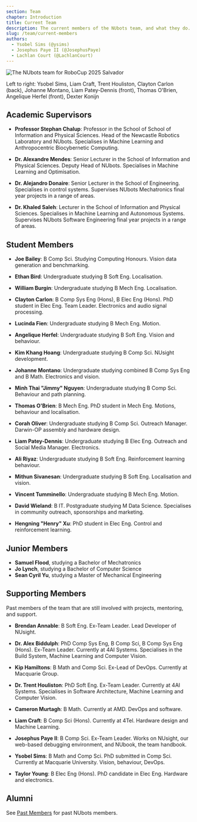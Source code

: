 ```yaml
---
section: Team
chapter: Introduction
title: Current Team
description: The current members of the NUbots team, and what they do.
slug: /team/current-members
authors:
  - Ysobel Sims (@ysims)
  - Josephus Paye II (@JosephusPaye)
  - Lachlan Court (@LachlanCourt)
---
```


![The NUbots team for RoboCup 2025 Salvador](./images/robocup-team-2025.jpg 'The NUbots team for RoboCup 2025')

Left to right: Ysobel Sims, Liam Craft, Trent Houliston, Clayton Carlon (back), Johanne Montano, Liam Patey-Dennis (front), Thomas O'Brien, Angelique Herfel (front), Dexter Konijn

## Academic Supervisors

- **Professor Stephan Chalup**: Professor in the School of School of Information and Physical Sciences. Head of the Newcastle Robotics Laboratory and NUbots. Specialises in Machine Learning and Anthropocentric Biocybernetic Computing.

- **Dr. Alexandre Mendes**: Senior Lecturer in the School of Information and Physical Sciences. Deputy Head of NUbots. Specialises in Machine Learning and Optimisation.

- **Dr. Alejandro Donaire**: Senior Lecturer in the School of Engineering. Specialises in control systems. Supervises NUbots Mechatronics final year projects in a range of areas.

- **Dr. Khaled Saleh**: Lecturer in the School of Information and Physical Sciences. Specialises in Machine Learning and Autonomous Systems. Supervises NUbots Software Engineering final year projects in a range of areas.

## Student Members

- **Joe Bailey**: B Comp Sci. Studying Computing Honours. Vision data generation and benchmarking.

- **Ethan Bird**: Undergraduate studying B Soft Eng. Localisation.

- **William Burgin**: Undergraduate studying B Mech Eng. Localisation.

- **Clayton Carlon**: B Comp Sys Eng (Hons), B Elec Eng (Hons). PhD student in Elec Eng. Team Leader. Electronics and audio signal processing.

- **Lucinda Fien**: Undergraduate studying B Mech Eng. Motion.

- **Angelique Herfel**: Undergraduate studying B Soft Eng. Vision and behaviour.

- **Kim Khang Hoang**: Undergraduate studying B Comp Sci. NUsight development.

- **Johanne Montano**: Undergraduate studying combined B Comp Sys Eng and B Math. Electronics and vision.

- **Minh Thai "Jimmy" Nguyen**: Undergraduate studying B Comp Sci. Behaviour and path planning.

- **Thomas O'Brien**: B Mech Eng. PhD student in Mech Eng. Motions, behaviour and localisation.

- **Corah Oliver**: Undergraduate studying B Comp Sci. Outreach Manager. Darwin-OP assembly and hardware design.

- **Liam Patey-Dennis**: Undergraduate studying B Elec Eng. Outreach and Social Media Manager. Electronics.

- **Ali Riyaz**: Undergraduate studying B Soft Eng. Reinforcement learning behaviour.

- **Mithun Sivanesan**: Undergraduate studying B Soft Eng. Localisation and vision.

- **Vincent Tumminello**: Undergraduate studying B Mech Eng. Motion.

- **David Wieland**: B IT. Postgraduate studying M Data Science. Specialises in community outreach, sponsorships and marketing.

- **Hengning "Henry" Xu**: PhD student in Elec Eng. Control and reinforcement learning.

## Junior Members

- **Samuel Flood**, studying a Bachelor of Mechatronics
- **Jo Lynch**, studying a Bachelor of Computer Science
- **Sean Cyril Yu**, studying a Master of Mechanical Engineering

## Supporting Members

Past members of the team that are still involved with projects, mentoring, and support.

- **Brendan Annable**: B Soft Eng. Ex-Team Leader. Lead Developer of NUsight.

- **Dr. Alex Biddulph**: PhD Comp Sys Eng, B Comp Sci, B Comp Sys Eng (Hons). Ex-Team Leader. Currently at 4AI Systems. Specialises in the Build System, Machine Learning and Computer Vision.

- **Kip Hamiltons**: B Math and Comp Sci. Ex-Lead of DevOps. Currently at Macquarie Group.

- **Dr. Trent Houliston**: PhD Soft Eng. Ex-Team Leader. Currently at 4AI Systems. Specialises in Software Architecture, Machine Learning and Computer Vision.

- **Cameron Murtagh**: B Math. Currently at AMD. DevOps and software.

- **Liam Craft**: B Comp Sci (Hons). Currently at 4Tel. Hardware design and Machine Learning.

- **Josephus Paye II**: B Comp Sci. Ex-Team Leader. Works on NUsight, our web-based debugging environment, and NUbook, the team handbook.

- **Ysobel Sims**: B Math and Comp Sci. PhD submitted in Comp Sci. Currently at Macquarie University. Vision, behaviour, DevOps.

- **Taylor Young**: B Elec Eng (Hons). PhD candidate in Elec Eng. Hardware and electronics.

## Alumni

See [Past Members](/team/past-members) for past NUbots members.
